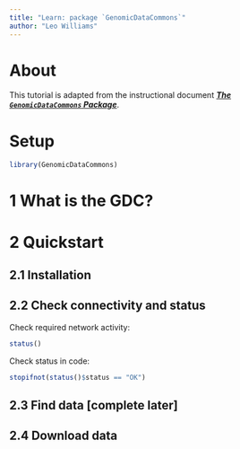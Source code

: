 ```yaml
---
title: "Learn: package `GenomicDataCommons`"
author: "Leo Williams"
---
```


# About

This tutorial is adapted from the instructional document [***The `GenomicDataCommons` Package***](https://bioconductor.org/packages/release/bioc/vignettes/GenomicDataCommons/inst/doc/overview.html#1_what_is_the_gdc).

# Setup

```r
library(GenomicDataCommons)
```

# 1 What is the GDC?

# 2 Quickstart

## 2.1 Installation

## 2.2 Check connectivity and status

Check required network activity:

```r
status()
```

Check status in code:

```r
stopifnot(status()$status == "OK")
```

## 2.3 Find data [complete later]

## 2.4 Download data